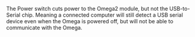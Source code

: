 The Power switch cuts power to the Omega2 module, but not the USB-to-Serial chip. Meaning a connected computer will still detect a USB serial device even when the Omega is powered off, but will not be able to communicate with the Omega.